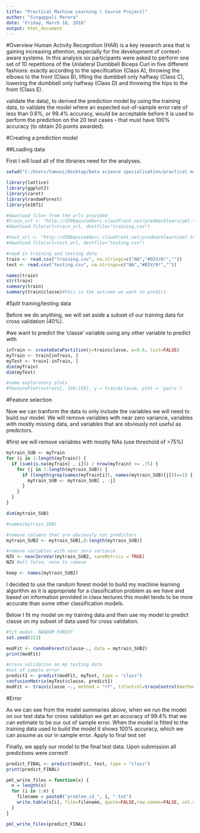 ---
title: "Practical Machine Learning ( Course Project)"
author: "Singappuli Perera"
date: "Friday, March 18, 2016"
output: html_document
---


#Overview
Human Activity Recognition (HAR) is a key research area that is gaining increasing attention, especially for the development of context-aware systems. In this analysis six participants were asked to perform one set of 10 repetitions of the Unilateral Dumbbell Biceps Curl in five different fashions: exactly according to the specification (Class A), throwing the elbows to the front (Class B), lifting the dumbbell only halfway (Class C), lowering the dumbbell only halfway (Class D) and throwing the hips to the front (Class E).

validate the data), to derived the prediction model by using the training data, to validate the model where an expected out-of-sample error rate of less than 0.6%, or 99.4% accuracy, would be acceptable before it is used to perform the prediction on the 20 test cases - that must have 100% accuracy (to obtain 20 points awarded).

#Creating a prediction model

##Loading data

First I will load all of the libraries need for the analyses.
```{r}
setwd("C:/Users/Yamuni/Desktop/Data science specialisation/practical machine learning")

library(lattice)
library(ggplot2)
library(caret)
library(randomForest)
library(e1071)

#download files from the urls provided
#train_url <- "http://d396qusza40orc.cloudfront.net/predmachlearn/pml-training.csv"
#download.file(url=train_url, destfile="training.csv")

#test_url <- "http://d396qusza40orc.cloudfront.net/predmachlearn/pml-testing.csv"
#download.file(url=test_url, destfile="testing.csv")

#read in training and testing data
train <- read.csv("training.csv", na.strings=c("NA","#DIV/0!",""))
test <- read.csv("testing.csv", na.strings=c("NA","#DIV/0!",""))

names(train)
str(train)
summary(train)
summary(train$classe)#this is the outcome we want to predict

```


#Split training/testing data

Before we do anything, we will set aside a subset of our training data for cross validation (40%). 

#we want to predict the 'classe' variable using any other variable to predict with
```{r}
inTrain <- createDataPartition(y=train$classe, p=0.6, list=FALSE)
myTrain <- train[inTrain, ]
myTest <- train[-inTrain, ]
dim(myTrain)
dim(myTest)

#some exploratory plots
#featurePlot(x=train[, 150:159], y = train$classe, plot = 'pairs')
```

#Feature selection

Now we can tranform the data to only include the variables we will need to build our model. We will remove variables with near zero variance, variables with mostly missing data, and variables that are obviously not useful as predictors.

#first we will remove variables with mostly NAs (use threshold of >75%)

```{r}
mytrain_SUB <- myTrain
for (i in 1:length(myTrain)) {
  if (sum(is.na(myTrain[ , i])) / nrow(myTrain) >= .75) {
    for (j in 1:length(mytrain_SUB)) {
      if (length(grep(names(myTrain[i]), names(mytrain_SUB)[j]))==1) {
        mytrain_SUB <- mytrain_SUB[ , -j]
      }
    }
  }
}

dim(mytrain_SUB)

#names(mytrain_SUB)

#remove columns that are obviously not predictors
mytrain_SUB2 <- mytrain_SUB[,8:length(mytrain_SUB)]

#remove variables with near zero variance
NZV <- nearZeroVar(mytrain_SUB2, saveMetrics = TRUE)
NZV #all false, none to remove

keep <- names(mytrain_SUB2)

```


I decided to use the random forest model to build my machine learning algorithm as it is appropriate for a classification problem as we have and based on information provided in class lectures this model tends to be more accurate than some other classification models.

Below I fit my model on my training data and then use my model to predict classe on my subset of data used for cross validation.

```{r}
#fit model- RANDOM FOREST
set.seed(223)

modFit <- randomForest(classe~., data = mytrain_SUB2)
print(modFit)

#cross validation on my testing data
#out of sample error
predict1 <- predict(modFit, myTest, type = "class")
confusionMatrix(myTest$classe, predict1)
modFit <- train(classe ~., method = "rf", trControl=trainControl(method = "cv", number = 4), data = mytrain_SUB)
```


#Error

As we can see from the model summaries above, when we run the model on our test data for cross validation we get an accuracy of 99.4% that we can estimate to be our out of sample error. When the model is fitted to the training data used to build the model it shows 100% accuracy, which we can assume as our in sample error.
Apply to final test set

Finally, we apply our model to the final test data. Upon submission all predictions were correct!
```{r}
predict_FINAL <- predict(modFit, test, type = "class")
print(predict_FINAL)

pml_write_files = function(x) {
  n = length(x)
  for (i in 1:n) {
    filename = paste0("problem_id_", i, ".txt")
    write.table(x[i], file=filename, quote=FALSE,row.names=FALSE, col.names=FALSE)
  }
}

pml_write_files(predict_FINAL)
```